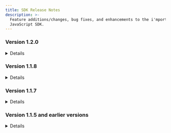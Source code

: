 ```yaml
---
title: SDK Release Notes
description: >-
  Feature additions/changes, bug fixes, and enhancements to the i'mport
  JavaScript SDK.
---
```



### Version 1.2.0

<Details>
<p slot="summary">TBU</p>

</Details>

### Version 1.1.8

<Details>
<p slot="summary">Details</p>

**Changed Kakao Pay mobile payment to use redirection mode**

In compliance with the iframe non-support policy of Kakao Pay SDK, Kakao Pay mobile payment is processed now via page redirection instead of iframe.In the previous version, when the Kakao Pay mobile payment process is completed after calling `IMP.request_pay`, the specified callback is invoked as in PC web. In mobile, Kakao Pay is now processed via redirection mode.\

**Added Naver Pay (Checkout) pop-up mode (redirection as default mode)**

To open the Naver Pay (Checkout) window as pop-up, set `popup: true` when calling `IMP.request_pay`. The callback mode is used by default.To avoid issues, such as browser pop-up blocking, Naver Pay recommends page redirection in both PC and mobile.

- **1.1.8 and later versions**
  - PC/mobile: redirection is default, set to `popup : true` to enable popup mode.
- **1.1.7 and earlier versions (`popup` not supported)**
  - PC: pop-up (new tab) mode
  - Mobile: redirection mode

**Added redirection mode for Eximbay**

To redirect to a page after payment process is completed, set `popup : false` when calling `IMP.request_pay`. To avoid pop-up blocking issues in mobile app WebView, use the redirection mode.

- **1.1.8 and later versions**
  - PC/mobile: popup is default, set to `popup : false` to enable redirection mode.
- **1.1.7 and earlier versions (`popup` not supported)**
  - PC/mobile: popup mode

**Multiple PG support for identity verification**

Added support for multiple PG modules in identity verification due to the addition of the `INICIS-Credit card identity verification` method to the existing `Danal-Mobile identity verification` method. You can also get multiple CPIDs, one for each website, for 'Danal-Mobile identity verification', and specify a module via `pg: danal.{Danal CPID}`.

```javascript title="Danal-mobile identity verification"
  IMP.certification({
    pg: "danal", // danal or danal.{Danal CPID}, other parameters omitted
    ...
    ...
  }, function(rsp) {
    if ( rsp.success ) {
      // Verification successful, return imp_uid, merchant_uid (rsp.imp_uid, rsp.merchant_uid)
    } else {
      // Verification failed, terminate
    }
  });
```

```javascript title="Inicis-credit card identity verification"
// popup : true by default in both PC/mobile
// PC : applies popup mode regardless of popup parameter setting (INICIS policy)
// Mobile : for redirection mode, set popup : false and m_redirect_url is required
IMP.certification({
    pg: "inicis", //inicis or inicis.{Inicis MID}, other parameters omitted
    m_redirect_url: "https://shop.yourservice.com/user-certificates/complete",
    ...
    ...
});
```

#### Bug Fixes <a href="#undefined" id="undefined"></a>

**The issue of white screen being displayed when the browser's Back button is pressed while processing payment in redirection mode in Safari on iPhone**

This is caused by the page being rendered by restoring the DOM element in the state before the page redirection when you return to the previous page with the Back button of the Safari browser (applicable to all PGs that use the redirection mode). The white screen issue is now resolved.

</Details>

### Version 1.1.7

<Details>
<p slot="summary">Details</p>

**Added popup mode for PayPal**

To open the payment window as pop-up, set `popup: true` when calling `IMP.request_pay(param, callback)`. The `callback` function is called after the payment process is completed. Previous versions only support the page redirection mode.

```javascript title="javascript popup mode"
  // Set popup : true and callback, other parameters omitted
  IMP.request_pay({
    pg: "paypal",
    popup: true,
    ...
    ...
  }, function(rsp) {
    if ( rsp.success ) {
      //Paypal payment successful, execute validation logic
    } else {
      //Paypal payment terminated or failed
    }
  });
```

```javascript title="javascript redirect mode"
 // Set m_redirect_url (popup : false by default, not set explicitly)
  IMP.request_pay({
    pg: "paypal",
    m_redirect_url: "https://shop.yourservice.com/payments/complete",
    ...
    ...
  });
```

**Added redirection mode for Danal identity verification**

To redirect to a page after identity verification, set the target page's URL in `m_redirect_url` when calling `IMP.certification`. Previous versions only support the callback mode. For more information about using the redirection mode, refer to the [Mobile identity verification](../../etc/phone/) page.

```javascript title="javascript (popup mode)"
  // Set popup : true
  IMP.certification({
    merchant_uid : "verification transaction ID",
    popup: true
  }, function(rsp) {
    if ( rsp.success ) {
      // Verification successful
    } else {
      // Verification failed or terminated (popup closed or Cancel button clicked)
    }
  });
```

```javascript title="javascript redirect mode"
  // Set m_redirect_url (popup : false by default, not set explicitly)
  IMP.certification({
    merchant_uid : "verification transaction ID"
    m_redirect_url: "https://shop.yourservice.com/payments/complete",
  });
```

#### Bug Fixes <a href="#undefined" id="undefined"></a>

**The issue of callback not being invoked when you click the close button (X button) in the identity verification (Danal) pop-up**

When you close the identity verification pop-up window or click the Cancel button on the page in the pop-up mode, the callback (handler) of `IMP.certification(param, handler)` is invoked. This fix implements the same behavior for when the X button is clicked.

<img src="https://docs.iamport.kr/static/images/javascript/danal-certi.png" alt="" data-size="original"/>

</Details>

### Version 1.1.5 and earlier versions

<Details>
<p slot="summary">Details</p>

#### iamport.payment-1.1.5.js <a href="#iamportpayment-115js" id="iamportpayment-115js"></a>

```html
<script src="https://cdn.iamport.kr/js/iamport.payment-1.1.5.js" type="text/javascript"></script>
```

**Deployed on 2017-04-03**

- Added function to redirect to `m_redirect_url` when error occurs before starting the payment process after calling `IMP.request_pay(param)` in mobile.

**Reasons for failure before starting payment process**

- Reusing an already used `merchant_uid` (Order ID) for payment.
- Invalid payment request parameter.

**Reasons for failure after starting payment process**

- Credit card suspended or limit exceeded.
- Exceeded number of password errors.

#### iamport.payment-1.1.4.js <a href="#iamportpayment-114js" id="iamportpayment-114js"></a>

```html
<script src="https://cdn.iamport.kr/js/iamport.payment-1.1.4.js" type="text/javascript"></script>
```

**Deployed on 2016-11-14**

- Added Agency-tier feature: `IMP.agency(Merchant ID, Tier Code)` function
- Added SMS mobile identity verification feature: `IMP.certification()` function

#### iamport.payment-1.1.3.js <a href="#iamportpayment-113js" id="iamportpayment-113js"></a>

```html
<script src="https://cdn.iamport.kr/js/iamport.payment-1.1.3.js" type="text/javascript"></script>
```

**Deployed on 2016-07-13**

- Code refactored and performance enhanced version of 1.1.2 version.

#### iamport.payment-1.1.2.js <a href="#iamportpayment-112js" id="iamportpayment-112js"></a>

```html
<script src="https://cdn.iamport.kr/js/iamport.payment-1.1.2.js" type="text/javascript"></script>
```

**Deployed on 2016-03-09**

- Enhanced method of calling multiple PG settings.

#### iamport.payment-1.1.1.js <a href="#iamportpayment-111js" id="iamportpayment-111js"></a>

```html
<script src="https://cdn.iamport.kr/js/iamport.payment-1.1.1.js" type="text/javascript"></script>
```

**Deployed on 2016-02-19**

- Extended PG parameter value to allow for PG + MID combination (`pg : '{PG}.{MID}'`).

#### iamport.payment-1.1.0.js <a href="#iamportpayment-110js" id="iamportpayment-110js"></a>

```html
<script src="https://cdn.iamport.kr/js/iamport.payment-1.1.0.js" type="text/javascript"></script>
```

**Deployed on 2016-01-19**

- Added `pg` parameter to allow an account to use multiple PG modules (`pg : '{PG}'`)

#### iamport.payment-1.0.0.js <a href="#iamportpayment-100js" id="iamportpayment-100js"></a>

```html
<script src="https://cdn.iamport.kr/js/iamport.payment-1.0.0.js" type="text/javascript"></script>
```

**Deployed on 2014-10-24**

- Initial stable release (Unversioned release, same as iamport.payment-1.0.0.js)

#### iamport.payment.js <a href="#iamportpaymentjs" id="iamportpaymentjs"></a>

```html
<script src="https://cdn.iamport.kr/js/iamport.payment.js" type="text/javascript"></script>
```

</Details>
